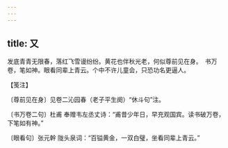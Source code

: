 ```yaml
---
---
---
```

title: 又
---







发底青青无限春，落红飞雪谩纷纷。黄花也伴秋光老，何似尊前见在身。　书万卷，笔如神。眼看同辈上青云。个中不许儿童会，只恐功名更逼人。





【笺注】


〔尊前见在身〕见卷二沁园春（老子平生阕）“休斗句”注。

〔书万卷二句〕杜甫 奉赠韦左丞丈诗：“甫昔少年日，早充观国宾。读书破万卷，下笔如有神。”

〔眼看句〕张元幹 陇头泉词：“百镒黄金，一双白璧，坐看同辈上青云。”